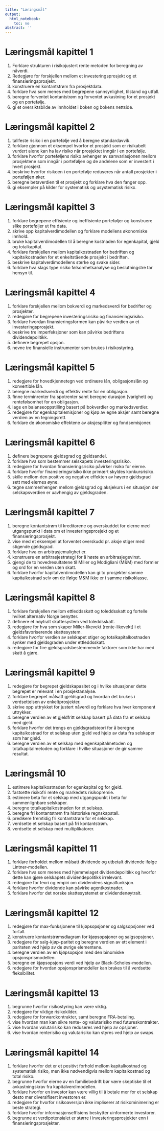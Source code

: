 ```yaml
---
title: "Læringsmål"
output:
  html_notebook:
    toc: no
abstract: ''
---
```


# Læringsmål kapittel 1
1. Forklare strukturen i risikojustert rente metoden for beregning av nåverdi.
1. Redegjøre for forskjellen mellom et investeringsprosjekt og et finansieringsprosjekt.
1. konstruere en kontantstrøm fra prosjektdata.
1. forklare hva som menes med begrepene sannsynlighet, tilstand og utfall.
1. beregne forventet kontantstrøm og forventet avkastning for et prosjekt og en portefølje.
1. gi et oversiktsbilde av innholdet i boken og bokens nettside.

# Læringsmål kapittel 2
1. tallfeste risiko i en portefølje ved å beregne standardavvik.
1. forklare gjennom et eksempel hvorfor et prosjekt som er risikabelt vurdert alene kan ha lav risiko når prosjektet inngår i en portefølje.
1. forklare hvorfor porteføljens risiko avhenger av samvariasjonen mellom prosjektene som inngår i porteføljen og de andelene som er investert i hvert prosjekt.
1. beskrive hvorfor risikoen i en portefølje reduseres når antall prosjekter i porteføljen øker.
1. beregne betaverdien til et prosjekt og forklare hva den fanger opp.
1. gi eksempler på kilder for systematisk og usystematisk risiko.

# Læringsmål kapittel 3
1. forklare begrepene effisiente og ineffisiente porteføljer og konstruere slike porteføljer ut fra data.
1. skrive opp kapitalverdimodellen og forklare modellens økonomiske innhold.
1. bruke kapitalverdimodellen til å beregne kostnaden for egenkapital, gjeld og totalkapital.
1. forklare forskjellen mellom kapitalkostnaden for bedriften og kapitalkostnaden for et enkeltstående prosjekt i bedriften.
1. beskrive kapitalverdimodellens sterke og svake sider.
1. forklare hva slags type risiko følsomhetsanalyse og beslutningstre tar hensyn til.

# Læringsmål kapittel 4
1. forklare forskjellen mellom bokverdi og markedsverdi for bedrifter og prosjekter.
1. redegjøre for begrepene investeringsrisiko og finansieringsrisiko.
1. forklare hvordan finansieringsformen kan påvirke verdien av et investeringsprosjekt.
1. beskrive tre imperfeksjoner som kan påvirke bedriftens dividendepolitikk.
1. definere begrepet opsjon.
1. nevne tre finansielle instrumenter som brukes i risikostyring.

# Læringsmål kapittel 5
1. redegjøre for hovedkjennetegn ved ordinære lån, obligasjonslån og konvertible lån.
1. beregne markedsverdi og effektiv rente for en obligasjon.
1. finne terminrenter fra spotrenter samt beregne durasjon (varighet) og rentefølsomhet for en obligasjon.
1. lage en balanseoppstilling basert på bokverdier og markedsverdier.
1. redegjøre for egenkapitalemisjoner og kjøp av egne aksjer samt beregne verdien av en tegningsrett.
1. forklare de økonomiske effektene av aksjesplitter og fondsemisjoner.

# Læringsmål kapittel 6
1. definere begrepene gjeldsgrad og gjeldsandel.
1. forklare hva som bestemmer selskapets investeringsrisiko.
1. redegjøre for hvordan finansieringsrisiko påvirker risiko for eierne.
1. forklare hvorfor finansieringsrisiko ikke primært skyldes konkursrisiko.
1. skille mellom den positive og negative effekten av høyere gjeldsgrad sett med eiernes øyne.
1. tegne sammenhengen mellom gjeldsgrad og aksjekurs i en situasjon der selskapsverdien er uavhengig av gjeldsgraden.

# Læringsmål kapittel 7
1. beregne kontantstrøm til kreditorene og overskuddet for eierne med utgangspunkt i data om et investeringsprosjekt og et finansieringsprosjekt.
1. vise med et eksempel at forventet overskudd pr. aksje stiger med stigende gjeldsgrad.
1. forklare hva en arbitrasjemulighet er.
1. konstruere en arbitrasjestrategi for å høste en arbitrasjegevinst.
1. gjengi de to hovedresultatene til Miller og Modigliani (M&M) med formler og ord for en verden uten skatt.
1. forklare hvorfor kapitalverdimodellen kan gi to prosjekter samme kapitalkostnad selv om de ifølge M&M ikke er i samme risikoklasse.

# Læringsmål kapittel 8
1. forklare forskjellen mellom ettleddsskatt og toleddsskatt og fortelle hvilket alternativ Norge benytter.
1. definere et nøytralt skattesystem ved toleddsskatt.
1. redegjøre for hva som skaper Miller-likevekt (rente-likevekt) i et gjeldsfavoriserende skattesystem.
1. forklare hvorfor verdien av selskapet stiger og totalkapitalkostnaden synker med gjeldsgraden under ettleddsskatt.
1. redegjøre for fire gjeldsgradsbestemmende faktorer som ikke har med skatt å gjøre.

# Læringsmål kapittel 9
1. redegjøre for begrepet gjeldskapasitet og i hvilke situasjoner dette begrepet er relevant i en prosjektanalyse.
1. forklare begrepet målsatt gjeldsgrad og hvordan det brukes i verdsettelsen av enkeltprosjekter.
1. skrive opp uttrykket for justert nåverdi og forklare hva hver komponent uttrykker.
1. beregne verdien av et gjeldfritt selskap basert på data fra et selskap med gjeld.
1. forklare hvorfor det trengs en gjeldsgradsteori for å beregne kapitalkostnad for et selskap uten gjeld ved hjelp av data fra selskaper som har gjeld.
1. beregne verdien av et selskap med egenkapitalmetoden og totalkapitalmetoden og forklare i hvilke situasjoner de gir samme resultat.

# Læringsmål 10
1. estimere kapitalkostnaden for egenkapital og for gjeld.
1. fastsette risikofri rente og markedets risikopremie.
1. estimere beta for et selskap med utgangspunkt i beta for sammenlignbare selskaper.
1. beregne totalkapitalkostnaden for et selskap.
1. beregne fri kontantstrøm fra historiske regnskapstall.
1. predikere fremtidig fri kontantstrøm for et selskap.
1. verdsette et selskap basert på fri kontantstrøm.
1. verdsette et selskap med multiplikatorer.

# Læringsmål kapittel 11
1. forklare forholdet mellom målsatt dividende og utbetalt dividende ifølge Lintner-modellen.
1. forklare hva som menes med hjemmelaget dividendepolitikk og hvorfor dette kan gjøre selskapets dividendepolitikk irrelevant.
1. redegjøre for teori og empiri om dividendens signalfunksjon.
1. forklare hvorfor dividende kan påvirke agentkostnader.
1. forklare hvorfor det norske skattesystemet er dividendenøytralt.

# Læringsmål kapittel 12
1. redegjøre for max-funksjonene til kjøpsopsjoner og salgsopsjoner ved forfall.
1. konstruere kontantstrømsdiagram for kjøpsopsjoner og salgsopsjoner.
1. redegjøre for salg-kjøp-paritet og beregne verdien av ett element i pariteten ved hjelp av de øvrige elementene.
1. beregne verdien av en kjøpsopsjon med den binomiske opsjonsprismodellen.
1. beregne en kjøpsopsjons verdi ved hjelp av Black-Scholes-modellen.
1. redegjøre for hvordan opsjonsprismodeller kan brukes til å verdsette fleksibilitet.

# Læringsmål kapittel 13
1. begrunne hvorfor risikostyring kan være viktig.
1. redegjøre for viktige risikokilder.
1. redegjøre for forwardkontrakter, samt beregne FRA-betaling.
1. vise hvordan man kan sikre rente- og valutarisiko med futureskontrakter.
1. vise hvordan valutarisiko kan reduseres ved hjelp av opsjoner.
1. vise hvordan renterisiko og valutarisiko kan styres ved hjelp av swaps.  

# Læringsmål kapittel 14
1. forklare hvorfor det er et positivt forhold mellom kapitalkostnad og systematisk risiko, men ikke nødvendigvis mellom kapitalkostnad og total risiko.
1. begrunne hvorfor eierne av en familiebedrift bør være skeptiske til et avkastningskrav fra kapitalverdimodellen.
1. forklare hvorfor en investor kan være villig til å betale mer for et selskap desto mer diversifisert investoren er.
1. redegjøre for hvorfor risikoaversjon ikke impliserer at risikominimering er beste strategi.
1. forklare hvorfor informasjonseffisiens beskytter uinformerte investorer.
1. begrunne at verdipotensialet er større i investeringsprosjekter enn i finansieringsprosjekter.

